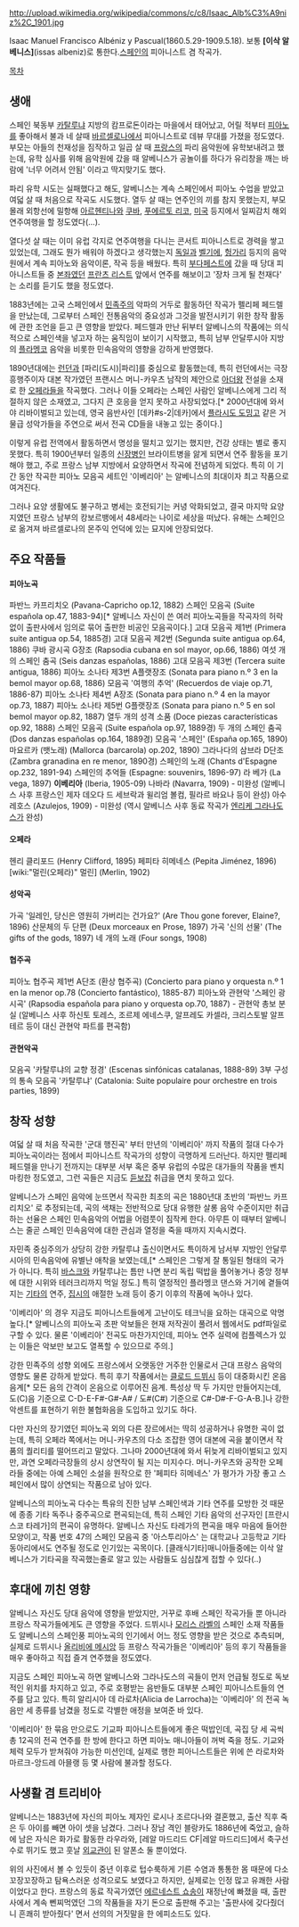 http://upload.wikimedia.org/wikipedia/commons/c/c8/Isaac_Alb%C3%A9niz%2C_1901.jpg

Isaac Manuel Francisco Albéniz y Pascual(1860.5.29-1909.5.18). 보통 '''[이삭 알베니스]'''(issas albeniz)로 통한다.[[스페인]]의 피아니스트 겸 작곡가.

[[목차]]
== 생애 ==
스페인 북동부 [[카탈루냐]] 지방의 캄프로돈이라는 마을에서 태어났고, 어릴 적부터 [[피아노]]를 좋아해서 불과 네 살때 [[바르셀로나]]에서 피아니스트로 데뷰 무대를 가졌을 정도였다. 부모는 아들의 천재성을 짐작하고 일곱 살 때 [[프랑스]]의 파리 음악원에 유학보내려고 했는데, 유학 심사를 위해 음악원에 갔을 때 알베니스가 공놀이를 하다가 유리창을 깨는 바람에 '너무 어려서 안됨' 이라고 딱지맞기도 했다.

파리 유학 시도는 실패했다고 해도, 알베니스는 계속 스페인에서 피아노 수업을 받았고 여덟 살 때 처음으로 작곡도 시도했다. 열두 살 때는 연주인의 끼를 참지 못했는지, 부모 몰래 외항선에 밀항해 [[아르헨티나]]와 [[쿠바]], [[푸에르토 리코]], [[미국]] 등지에서 일찌감치 해외 연주여행을 할 정도였다(...).

열다섯 살 때는 이미 유럽 각지로 연주여행을 다니는 콘서트 피아니스트로 경력을 쌓고 있었는데, 그래도 뭔가 배워야 하겠다고 생각했는지 [[독일]]과 [[벨기에]], [[헝가리]] 등지의 음악원에서 계속 피아노와 음악이론, 작곡 등을 배웠다. 특히 [[부다페스트]]에 갔을 때 당대 피아니스트들 중 [[본좌]]였던 [[프란츠 리스트]] 앞에서 연주를 해보이고 '장차 크게 될 천재다' 는 소리를 듣기도 했을 정도였다.

1883년에는 고국 스페인에서 [[민족주의]] 악파의 거두로 활동하던 작곡가 펠리페 페드렐을 만났는데, 그로부터 스페인 전통음악의 중요성과 그것을 발전시키기 위한 창작 활동에 관한 조언을 듣고 큰 영향을 받았다. 페드렐과 만난 뒤부터 알베니스의 작품에는 의식적으로 스페인색을 넣고자 하는 움직임이 보이기 시작했고, 특히 남부 안달루시아 지방의 [[플라멩코]] 음악을 비롯한 민속음악의 영향을 강하게 반영했다.

1890년대에는 [[런던]]과 [파리(도시)|파리]를 중심으로 활동했는데, 특히 런던에서는 극장 흥행주이자 대본 작가였던 프랜시스 머니-카우츠 남작의 제안으로 [[아더왕]] 전설을 소재로 한 [[오페라]]들을 작곡했다. 그러나 이들 오페라는 스페인 사람인 알베니스에게 그리 적절하지 않은 소재였고, 그다지 큰 호응을 얻지 못하고 사장되었다.[* 2000년대에 와서야 리바이벌되고 있는데, 영국 음반사인 [데카#s-2|데카]에서 [[플라시도 도밍고]] 같은 거물급 성악가들을 주연으로 써서 전곡 CD들을 내놓고 있는 중이다.]

이렇게 유럽 전역에서 활동하면서 명성을 떨치고 있기는 했지만, 건강 상태는 별로 좋지 못했다. 특히 1900년부터 일종의 [[신장]]병인 브라이트병을 앓게 되면서 연주 활동을 포기해야 했고, 주로 프랑스 남부 지방에서 요양하면서 작곡에 전념하게 되었다. 특히 이 기간 동안 작곡한 피아노 모음곡 세트인 '이베리아' 는 알베니스의 최대이자 최고 작품으로 여겨진다.

그러나 요양 생활에도 불구하고 병세는 호전되기는 커녕 악화되었고, 결국 마지막 요양지였던 프랑스 남부의 캉보르뱅에서 48세라는 나이로 세상을 떠났다. 유해는 스페인으로 옮겨져 바르셀로나의 몬주익 언덕에 있는 묘지에 안장되었다.

== 주요 작품들 ==
==== 피아노곡 ====
파반느 카프리치오 (Pavana-Capricho op.12, 1882)
스페인 모음곡 (Suite española op.47, 1883-94)[* 알베니스 자신이 쓴 여러 피아노곡들을 작곡자의 허락 없이 출판사에서 임의로 묶어 출판한 비공인 모음곡이다.]
고대 모음곡 제1번 (Primera suite antigua op.54, 1885경)
고대 모음곡 제2번 (Segunda suite antigua op.64, 1886)
쿠바 광시곡 G장조 (Rapsodia cubana en sol mayor, op.66, 1886)
여섯 개의 스페인 춤곡 (Seis danzas españolas, 1886)
고대 모음곡 제3번 (Tercera suite antigua, 1886)
피아노 소나타 제3번 A플랫장조 (Sonata para piano n.º 3 en la bemol mayor op.68, 1886)
모음곡 '여행의 추억' (Recuerdos de viaje op.71, 1886-87)
피아노 소나타 제4번 A장조 (Sonata para piano n.º 4 en la mayor op.73, 1887)
피아노 소나타 제5번 G플랫장조 (Sonata para piano n.º 5 en sol bemol mayor op.82, 1887)
열두 개의 성격 소품 (Doce piezas características op.92, 1888)
스페인 모음곡 (Suite española op.97, 1889경)
두 개의 스페인 춤곡 (Dos danzas españolas op.164, 1889경)
모음곡 '스페인' (España op.165, 1890)
마요르카 (뱃노래) (Mallorca (barcarola) op.202, 1890)
그라나다의 삼브라 D단조 (Zambra granadina en re menor, 1890경)
스페인의 노래 (Chants d'Espagne op.232, 1891-94)
스페인의 추억들 (Espagne: souvenirs, 1896-97)
라 베가 (La vega, 1897)
'''이베리아''' (Iberia, 1905-09)
나바라 (Navarra, 1909) - 미완성 (알베니스 사후 프랑스인 제자 데오다 드 세브락과 윌리엄 볼컴, 필라르 바요나 등이 완성)
아수레호스 (Azulejos, 1909) - 미완성 (역시 알베니스 사후 동료 작곡가 [[엔리케 그라나도스]]가 완성)

==== 오페라 ====
헨리 클리포드 (Henry Clifford, 1895)
페피타 히메네스 (Pepita Jiménez, 1896)
[wiki:"멀린(오페라)" 멀린] (Merlin, 1902)

==== 성악곡 ====
가곡 '일레인, 당신은 영원히 가버리는 건가요?' (Are Thou gone forever, Elaine?, 1896)
산문체의 두 단편 (Deux morceaux en Prose, 1897)
가곡 '신의 선물' (The gifts of the gods, 1897)
네 개의 노래 (Four songs, 1908)

==== 협주곡 ====
피아노 협주곡 제1번 A단조 (환상 협주곡) (Concierto para piano y orquesta n.º 1 en la menor op.78 (Concierto fantástico), 1885-87)
피아노와 관현악 '스페인 광시곡' (Rapsodia española para piano y orquesta op.70, 1887) - 관현악 총보 분실 (알베니스 사후 하신토 토레스, 조르제 에네스쿠, 알프레도 카셀라, 크리스토발 알프테르 등이 대신 관현악 파트를 편곡함)

==== 관현악곡 ====
모음곡 '카탈루냐의 교향 정경' (Escenas sinfónicas catalanas, 1888-89)
3부 구성의 통속 모음곡 '카탈루냐' (Catalonia: Suite populaire pour orchestre en trois parties, 1899)

== 창작 성향 ==
여덟 살 때 처음 작곡한 '군대 행진곡' 부터 만년의 '이베리아' 까지 작품의 절대 다수가 피아노곡이라는 점에서 피아니스트 작곡가의 성향이 극명하게 드러난다. 하지만 펠리페 페드렐을 만나기 전까지는 대부분 서부 혹은 중부 유럽의 수많은 대가들의 작품을 벤치마킹한 정도였고, 그런 곡들은 지금도 [[듣보잡]] 취급을 면치 못하고 있다.

알베니스가 스페인 음악에 눈뜨면서 작곡한 최초의 곡은 1880년대 초반의 '파반느 카프리치오' 로 추정되는데, 곡의 색채는 전반적으로 당대 유행한 살롱 음악 수준이지만 취급하는 선율은 스페인 민속음악의 어법을 어렴풋이 짐작케 한다. 아무튼 이 때부터 알베니스는 줄곧 스페인 민속음악에 대한 관심과 열정을 죽을 때까지 지속시켰다.

자민족 중심주의가 상당히 강한 카탈루냐 출신이면서도 특이하게 남서부 지방인 안달루시아의 민속음악에 유별난 애착을 보였는데,[* 스페인은 그렇게 잘 통일된 형태의 국가가 아니다. 특히 [[바스크]]와 카탈루냐는 틈만 나면 분리 독립 떡밥을 풀어놓거나 중앙 정부에 대한 시위와 테러크리까지 먹일 정도.] 특히 열정적인 플라멩코 댄스와 거기에 곁들여지는 [[기타]]의 연주, [[집시]]의 애절한 노래 등이 중기 이후의 작품에 녹아나 있다.

'이베리아' 의 경우 지금도 피아니스트들에게 고난이도 테크닉을 요하는 대곡으로 악명높다.[* 알베니스의 피아노곡 초판 악보들은 현재 저작권이 풀려서 웹에서도 pdf파일로 구할 수 있다. 물론 '이베리아' 전곡도 마찬가지인데, 피아노 연주 실력에 컴플렉스가 있는 이들은 악보만 보고도 열폭할 수 있으므로 주의.]

강한 민족주의 성향 외에도 프랑스에서 오랫동안 거주한 인물로서 근대 프랑스 음악의 영향도 물론 강하게 받았다. 특히 후기 작품에서는 [[클로드 드뷔시]] 등이 대중화시킨 온음음계[* 모든 음의 간격이 온음으로 이루어진 음계. 특성상 딱 두 가지만 만들어지는데, 도(C)음 기준으로 C-D-E-F#-G#-A# / 도#(C#) 기준으로 C#-D#-F-G-A-B.]나 강한 악센트를 표현하기 위한 불협화음을 도입하고 있기도 하다.

다만 자신의 장기였던 피아노곡 외의 다른 장르에서는 딱히 성공하거나 유명한 곡이 없는데, 특히 오페라 쪽에서는 머니-카우츠의 다소 조잡한 영어 대본에 곡을 붙이면서 작품의 퀄리티를 떨어뜨리고 말았다. 그나마 2000년대에 와서 뒤늦게 리바이벌되고 있지만, 과연 오페라극장들의 상시 상연작이 될 지는 미지수다. 머니-카우츠와 공작한 오페라들 중에는 아예 스페인 소설을 원작으로 한 '페피타 히메네스' 가 평가가 가장 좋고 스페인에서 많이 상연되는 작품으로 남아 있다.

알베니스의 피아노곡 다수는 특유의 진한 남부 스페인색과 기타 연주를 모방한 것 때문에 종종 기타 독주나 중주곡으로 편곡되는데, 특히 스페인 기타 음악의 선구자인 [프란시스코 타레가]의 편곡이 유명하다. 알베니스 자신도 타레가의 편곡을 매우 마음에 들어한 모양이고, 작품 번호 47의 스페인 모음곡 중 '아스투리아스' 는 대학교나 고등학교 기타 동아리에서도 연주될 정도로 인기있는 곡목이다. [클래식기타]매니아들중에는 이삭 알베니스가 기타곡을 작곡했는줄로 알고 있는 사람들도 심심찮게 접할 수 있다(..)
== 후대에 끼친 영향 ==
알베니스 자신도 당대 음악에 영향을 받았지만, 거꾸로 후배 스페인 작곡가들 뿐 아니라 프랑스 작곡가들에게도 큰 영향을 주었다. 드뷔시나 [[모리스 라벨]]의 스페인 소재 작품들도 알베니스의 스페인풍 피아노곡의 인기에서 어느 정도 영향을 받은 것으로 추측되며, 실제로 드뷔시나 [[올리비에 메시앙]] 등 프랑스 작곡가들은 '이베리아' 등의 후기 작품들을 매우 좋아하고 직접 즐겨 연주했을 정도였다.

지금도 스페인 피아노곡 하면 알베니스와 그라나도스의 곡들이 먼저 언급될 정도로 독보적인 위치를 차지하고 있고, 주로 호평받는 음반들도 대부분 스페인 피아니스트들의 연주를 담고 있다. 특히 알리시아 데 라로차(Alicia de Larrocha)는 '이베리아' 의 전곡 녹음만 세 종류를 남겼을 정도로 각별한 애정을 보여준 바 있다.

'이베리아' 한 묶음 만으로도 기교파 피아니스트들에게 좋은 떡밥인데, 곡집 당 세 곡씩 총 12곡의 전곡 연주를 한 방에 한다고 하면 피아노 매니아들이 꺼벅 죽을 정도. 기교와 체력 모두가 받쳐줘야 가능한 미션인데, 실제로 행한 피아니스트들은 위에 쓴 라로차와 마르크-앙드레 아믈랭 등 몇 사람에 불과할 정도다.

== 사생활 겸 트리비아 ==
알베니스는 1883년에 자신의 피아노 제자인 로시나 조르다나와 결혼했고, 출산 직후 죽은 두 아이를 빼면 아이 셋을 남겼다. 그러나 장남 격인 블랑카도 1886년에 죽었고, 슬하에 남은 자식은 화가로 활동한 라우라와, [레알 마드리드 CF|레알 마드리드]에서 축구선수로 뛰기도 했고 훗날 [[외교관]]이 된 알폰소 둘 뿐이었다.

위의 사진에서 볼 수 있듯이 중년 이후로 텁수룩하게 기른 수염과 통통한 몸 때문에 다소 꼬장꼬장하고 탐욕스러운 성격으로도 보였다고 하지만, 실제로는 인정 많고 유쾌한 사람이었다고 한다. 프랑스의 동료 작곡가였던 [[에르네스트 쇼송]]이 재정난에 빠졌을 때, 출판사에서 계속 뻰찌먹였던 그의 작품들을 자기 돈으로 출판해 주고는 '출판사에 갖다줬더니 흔쾌히 받아줬다' 면서 선의의 거짓말을 한 에피소드도 있다.
